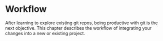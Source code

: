 # Workflow

After learning to explore existing git repos, being productive with git is the next objective.
This chapter describes the workflow of integrating your changes into a new or existing project.
